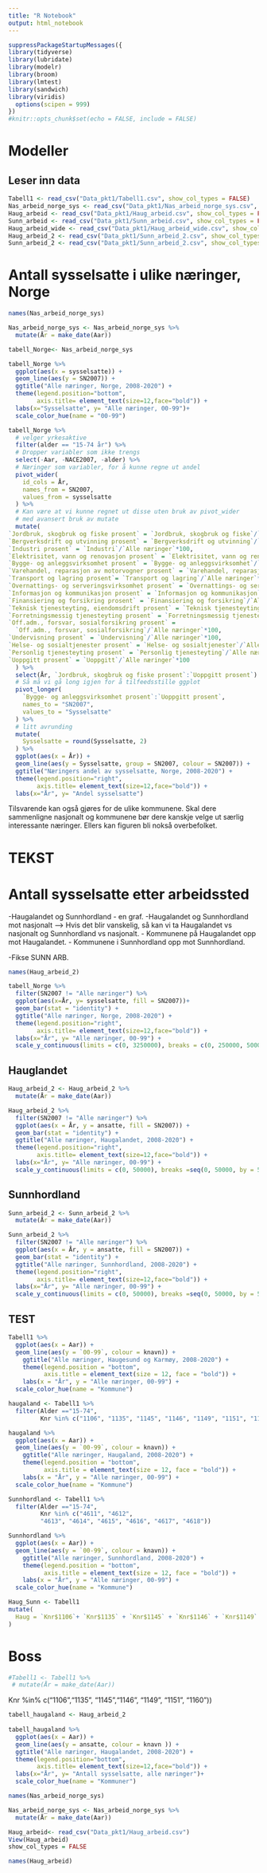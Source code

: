 ```yaml
---
title: "R Notebook"
output: html_notebook 
---
```


```r
suppressPackageStartupMessages({
library(tidyverse)
library(lubridate)
library(modelr)
library(broom)
library(lmtest)
library(sandwich)
library(viridis)
  options(scipen = 999)
})
#knitr::opts_chunk$set(echo = FALSE, include = FALSE)
```

# Modeller

## Leser inn data

```r
Tabell1 <- read_csv("Data_pkt1/Tabell1.csv", show_col_types = FALSE)
Nas_arbeid_norge_sys <- read_csv("Data_pkt1/Nas_arbeid_norge_sys.csv", show_col_types = FALSE)
Haug_arbeid <- read_csv("Data_pkt1/Haug_arbeid.csv", show_col_types = FALSE)
Sunn_arbeid <- read_csv("Data_pkt1/Sunn_arbeid.csv", show_col_types = FALSE)
Haug_arbeid_wide <- read_csv("Data_pkt1/Haug_arbeid_wide.csv", show_col_types = FALSE)
Haug_arbeid_2 <- read_csv("Data_pkt1/Sunn_arbeid_2.csv", show_col_types = FALSE)
Sunn_arbeid_2 <- read_csv("Data_pkt1/Sunn_arbeid_2.csv", show_col_types = FALSE)
```

# Antall sysselsatte i ulike næringer, Norge

```r
names(Nas_arbeid_norge_sys)
```

```r
Nas_arbeid_norge_sys <- Nas_arbeid_norge_sys %>% 
  mutate(År = make_date(Aar))
```

```r
tabell_Norge<- Nas_arbeid_norge_sys

tabell_Norge %>% 
  ggplot(aes(x = sysselsatte)) +
  geom_line(aes(y = SN2007)) +
  ggtitle("Alle næringer, Norge, 2008-2020") + 
  theme(legend.position="bottom",
        axis.title= element_text(size=12,face="bold")) +
  labs(x="Sysselsatte", y= "Alle næringer, 00-99")+ 
  scale_color_hue(name = "00-99")
```

```r
tabell_Norge %>% 
  # velger yrkesaktive
  filter(alder == "15-74 år") %>% 
  # Dropper variabler som ikke trengs
  select(-Aar, -NACE2007, -alder) %>% 
  # Næringer som variabler, for å kunne regne ut andel
  pivot_wider(
    id_cols = År,
    names_from = SN2007,
    values_from = sysselsatte
  ) %>% 
  # Kan være at vi kunne regnet ut disse uten bruk av pivot_wider
  # med avansert bruk av mutate
  mutate(
`Jordbruk, skogbruk og fiske prosent` = `Jordbruk, skogbruk og fiske`/`Alle næringer`*100,
`Bergverksdrift og utvinning prosent` = `Bergverksdrift og utvinning`/`Alle næringer`*100,
`Industri prosent` = `Industri`/`Alle næringer`*100,
`Elektrisitet, vann og renovasjon prosent` = `Elektrisitet, vann og renovasjon`/`Alle næringer`*100,
`Bygge- og anleggsvirksomhet prosent` = `Bygge- og anleggsvirksomhet`/`Alle næringer`*100,
`Varehandel, reparasjon av motorvogner prosent` = `Varehandel, reparasjon av motorvogner`/`Alle næringer`*100,
`Transport og lagring prosent`= `Transport og lagring`/`Alle næringer`*100,
`Overnattings- og serveringsvirksomhet prosent` = `Overnattings- og serveringsvirksomhet`/`Alle næringer`*100,
`Informasjon og kommunikasjon prosent` = `Informasjon og kommunikasjon`/`Alle næringer`*100,
`Finansiering og forsikring prosent` = `Finansiering og forsikring`/`Alle næringer`*100,
`Teknisk tjenesteyting, eiendomsdrift prosent` = `Teknisk tjenesteyting, eiendomsdrift`/`Alle næringer`*100,
`Forretningsmessig tjenesteyting prosent` = `Forretningsmessig tjenesteyting`/`Alle næringer`*100,
`Off.adm., forsvar, sosialforsikring prosent` = 
  `Off.adm., forsvar, sosialforsikring`/`Alle næringer`*100,
`Undervisning prosent` = `Undervisning`/`Alle næringer`*100,
`Helse- og sosialtjenester prosent` = `Helse- og sosialtjenester`/`Alle næringer`*100,
`Personlig tjenesteyting prosent` = `Personlig tjenesteyting`/`Alle næringer`*100,
`Uoppgitt prosent` = `Uoppgitt`/`Alle næringer`*100
  ) %>% 
  select(År, `Jordbruk, skogbruk og fiske prosent`:`Uoppgitt prosent`) %>% 
  # Så må vi gå long igjen for å tilfeedsstille ggplot
  pivot_longer(
    `Bygge- og anleggsvirksomhet prosent`:`Uoppgitt prosent`,
    names_to = "SN2007",
    values_to = "Sysselsatte"
  ) %>% 
  # litt avrunding
  mutate(
    Sysselsatte = round(Sysselsatte, 2)
  ) %>% 
  ggplot(aes(x = År)) +
  geom_line(aes(y = Sysselsatte, group = SN2007, colour = SN2007)) +
  ggtitle("Næringers andel av sysselsatte, Norge, 2008-2020") + 
  theme(legend.position="right",
        axis.title= element_text(size=12,face="bold")) +
  labs(x="År", y= "Andel sysselsatte")
```
Tilsvarende kan også gjøres for de ulike kommunene. Skal dere sammenligne nasjonalt og kommunene bør dere kanskje velge ut særlig interessante næringer. Ellers kan figuren bli nokså overbefolket.



# TEKST

# Antall sysselsatte etter arbeidssted

-Haugalandet og Sunnhordland - en graf.
-Haugalandet og Sunnhordland mot nasjonalt --> Hvis det blir vanskelig, så kan vi ta Haugalandet vs nasjonalt og Sunnhordland vs nasjonalt. 
- Kommunene på Haugalandet opp mot Haugalandet. 
- Kommunene i Sunnhordland opp mot Sunnhordland. 

-Fikse SUNN ARB. 



```r
names(Haug_arbeid_2)
```
```r
tabell_Norge %>% 
  filter(SN2007 != "Alle næringer") %>% 
  ggplot(aes(x=År, y= sysselsatte, fill = SN2007))+
  geom_bar(stat = "identity") +
  ggtitle("Alle næringer, Norge, 2008-2020") + 
  theme(legend.position="right",
        axis.title= element_text(size=12,face="bold")) +
  labs(x="År", y= "Alle næringer, 00-99") +
  scale_y_continuous(limits = c(0, 3250000), breaks = c(0, 250000, 500000, 750000, 1000000,1250000,1500000,1750000,2000000,2250000,2500000,2750000,3000000,3250000))
```

## Hauglandet 

```r
Haug_arbeid_2 <- Haug_arbeid_2 %>% 
  mutate(År = make_date(Aar))

Haug_arbeid_2 %>% 
  filter(SN2007 != "Alle næringer") %>% 
  ggplot(aes(x = År, y = ansatte, fill = SN2007)) +
  geom_bar(stat = "identity") +
  ggtitle("Alle næringer, Haugalandet, 2008-2020") + 
  theme(legend.position="right",
        axis.title= element_text(size=12,face="bold")) +
  labs(x="År", y= "Alle næringer, 00-99") +
  scale_y_continuous(limits = c(0, 50000), breaks =seq(0, 50000, by = 5000))
```

## Sunnhordland

```r
Sunn_arbeid_2 <- Sunn_arbeid_2 %>% 
  mutate(År = make_date(Aar))

Sunn_arbeid_2 %>% 
  filter(SN2007 != "Alle næringer") %>% 
  ggplot(aes(x = År, y = ansatte, fill = SN2007)) +
  geom_bar(stat = "identity") +
  ggtitle("Alle næringer, Sunnhordland, 2008-2020") + 
  theme(legend.position="right",
        axis.title= element_text(size=12,face="bold")) +
  labs(x="År", y= "Alle næringer, 00-99") +
  scale_y_continuous(limits = c(0, 50000), breaks =seq(0, 50000, by = 5000))
```




## TEST


```r
Tabell1 %>% 
  ggplot(aes(x = Aar)) +
  geom_line(aes(y = `00-99`, colour = knavn)) +
    ggtitle("Alle næringer, Haugesund og Karmøy, 2008-2020") +
    theme(legend.position = "bottom",
          axis.title = element_text(size = 12, face = "bold")) +
    labs(x = "År", y = "Alle næringer, 00-99") +
  scale_color_hue(name = "Kommune")
```

```r
haugaland <- Tabell1 %>% 
  filter(Alder =="15-74",
         Knr %in% c("1106", "1135", "1145", "1146", "1149", "1151", "1160"))

haugaland %>% 
  ggplot(aes(x = Aar)) +
  geom_line(aes(y = `00-99`, colour = knavn)) +
    ggtitle("Alle næringer, Haugaland, 2008-2020") +
    theme(legend.position = "bottom",
          axis.title = element_text(size = 12, face = "bold")) +
    labs(x = "År", y = "Alle næringer, 00-99") +
  scale_color_hue(name = "Kommune")
```


```r
Sunnhordland <- Tabell1 %>% 
  filter(Alder =="15-74",
         Knr %in% c("4611", "4612",
         "4613", "4614", "4615", "4616", "4617", "4618"))

Sunnhordland %>% 
  ggplot(aes(x = Aar)) +
  geom_line(aes(y = `00-99`, colour = knavn)) +
    ggtitle("Alle næringer, Sunnhordland, 2008-2020") +
    theme(legend.position = "bottom",
          axis.title = element_text(size = 12, face = "bold")) +
    labs(x = "År", y = "Alle næringer, 00-99") +
  scale_color_hue(name = "Kommune")
```

```r
Haug_Sunn <- Tabell1
mutate(
  Haug = `Knr$1106`+ `Knr$1135` + `Knr$1145` + `Knr$1146` + `Knr$1149` + `Knr$1151` + `Knr$1160` 
)
```












# Boss

```r
#Tabell1 <- Tabell1 %>% 
 # mutate(År = make_date(Aar))
```


Knr %in% c("1106","1135", "1145","1146", "1149", "1151", "1160"))

```r
tabell_haugaland <- Haug_arbeid_2 
         
tabell_haugaland %>% 
  ggplot(aes(x = Aar)) +
  geom_line(aes(y = ansatte, colour = knavn )) +
  ggtitle("Alle næringer, Haugalandet, 2008-2020") + 
  theme(legend.position="bottom",
        axis.title= element_text(size=12,face="bold")) +
  labs(x="År", y= "Antall sysselsatte, alle næringer")+
  scale_color_hue(name = "Kommuner")
```

```r
names(Nas_arbeid_norge_sys)
```

```r
Nas_arbeid_norge_sys <- Nas_arbeid_norge_sys %>% 
  mutate(År = make_date(Aar))
```


```r
Haug_arbeid<- read_csv("Data_pkt1/Haug_arbeid.csv")
View(Haug_arbeid)
show_col_types = FALSE
```

```r
names(Haug_arbeid)
```
